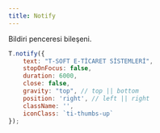 ```yaml
---
title: Notify
---
```

Bildiri penceresi bileşeni.

```javascript
T.notify({
    text: "T-SOFT E-TİCARET SİSTEMLERİ",
    stopOnFocus: false,
    duration: 6000,
    close: false,
    gravity: "top", // top || bottom
    position: 'right', // left || right
    className: '',
    iconClass: `ti-thumbs-up`
});
```
